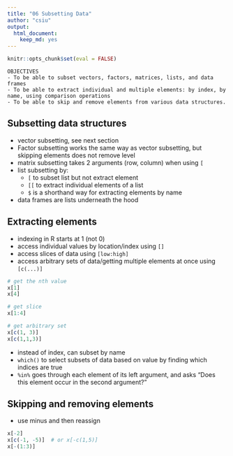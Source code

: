 ```yaml
---
title: "06 Subsetting Data"
author: "csiu"
output:
  html_document:
    keep_md: yes
---
```


```r
knitr::opts_chunk$set(eval = FALSE)
```

```
OBJECTIVES
- To be able to subset vectors, factors, matrices, lists, and data frames
- To be able to extract individual and multiple elements: by index, by name, using comparison operations
- To be able to skip and remove elements from various data structures.
```

## Subsetting data structures

- vector subsetting, see next section
- Factor subsetting works the same way as vector subsetting, but skipping elements does not remove level
- matrix subsetting takes 2 arguments (row, column) when using `[`
- list subsetting by:
    - `[` to subset list but not extract element
    - `[[` to extract individual elements of a list
    - `$` is a shorthand way for extracting elements by name
- data frames are lists underneath the hood

## Extracting elements

- indexing in R starts at 1 (not 0)
- access individual values by location/index using `[]`
- access slices of data using `[low:high]`
- access arbitrary sets of data/getting multiple elements at once using `[c(...)]`

```r
# get the nth value
x[1]
x[4]

# get slice
x[1:4]

# get arbitrary set
x[c(1, 3)]
x[c(1,1,3)]
```

- instead of index, can subset by name
- `which()` to select subsets of data based on value by finding which indices are true
- `%in%` goes through each element of its left argument, and asks “Does this element occur in the second argument?”

## Skipping and removing elements

- use minus and then reassign

```r
x[-2]
x[c(-1, -5)]  # or x[-c(1,5)]
x[-(1:3)]
```
